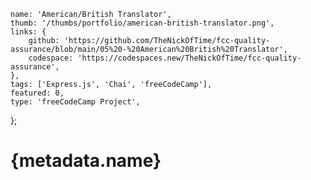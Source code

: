 	name: 'American/British Translator',
	thumb: '/thumbs/portfolio/american-british-translator.png',
	links: {
		github: 'https://github.com/TheNickOfTime/fcc-quality-assurance/blob/main/05%20-%20American%20British%20Translator',
		codespace: 'https://codespaces.new/TheNickOfTime/fcc-quality-assurance',
	},
	tags: ['Express.js', 'Chai', 'freeCodeCamp'],
	featured: 0,
	type: 'freeCodeCamp Project',
};

# {metadata.name}
